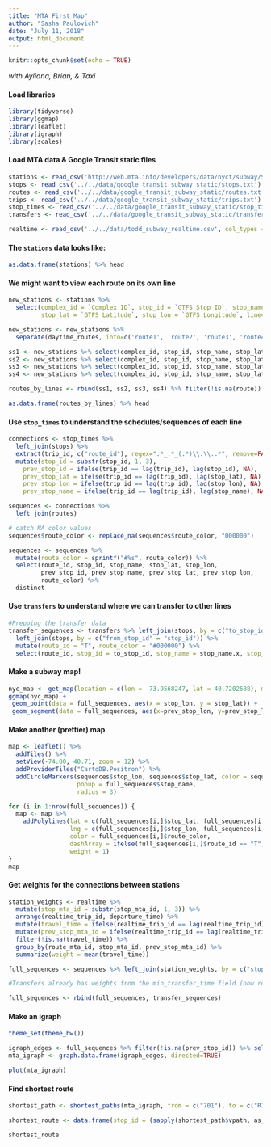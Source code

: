 ```yaml
---
title: "MTA First Map"
author: "Sasha Paulovich"
date: "July 11, 2018"
output: html_document
---
```


```r
knitr::opts_chunk$set(echo = TRUE)
```

*with Ayliana, Brian, & Taxi*  

#### Load libraries
```r
library(tidyverse)
library(ggmap)
library(leaflet)
library(igraph)
library(scales)
```


#### Load MTA data & Google Transit static files
```r
stations <- read_csv('http://web.mta.info/developers/data/nyct/subway/Stations.csv')
stops <- read_csv('../../data/google_transit_subway_static/stops.txt')
routes <- read_csv('../../data/google_transit_subway_static/routes.txt')
trips <- read_csv('../../data/google_transit_subway_static/trips.txt')
stop_times <- read_csv('../../data/google_transit_subway_static/stop_times.txt')
transfers <- read_csv('../../data/google_transit_subway_static/transfers.txt')

realtime <- read_csv('../../data/todd_subway_realtime.csv', col_types = cols(route_mta_id = col_factor(levels = NULL)))
```


#### The `stations` data looks like:
```r
as.data.frame(stations) %>% head
```


#### We might want to view each route on its own line
```r
new_stations <- stations %>% 
  select(complex_id = `Complex ID`, stop_id = `GTFS Stop ID`, stop_name = `Stop Name`, 
         stop_lat = `GTFS Latitude`, stop_lon = `GTFS Longitude`, line=Line, daytime_routes=`Daytime Routes`)

new_stations <- new_stations %>% 
  separate(daytime_routes, into=c('route1', 'route2', 'route3', 'route4'), sep=" ") 

ss1 <- new_stations %>% select(complex_id, stop_id, stop_name, stop_lat, stop_lon, line, route=route1)
ss2 <- new_stations %>% select(complex_id, stop_id, stop_name, stop_lat, stop_lon, line, route=route2)
ss3 <- new_stations %>% select(complex_id, stop_id, stop_name, stop_lat, stop_lon, line, route=route3)
ss4 <- new_stations %>% select(complex_id, stop_id, stop_name, stop_lat, stop_lon, line, route=route4)

routes_by_lines <- rbind(ss1, ss2, ss3, ss4) %>% filter(!is.na(route))

as.data.frame(routes_by_lines) %>% head
```


#### Use `stop_times` to understand the schedules/sequences of each line
```r
connections <- stop_times %>%
  left_join(stops) %>% 
  extract(trip_id, c("route_id"), regex=".*_.*_(.*)\\.\\..*", remove=FALSE) %>%
  mutate(stop_id = substr(stop_id, 1, 3),
    prev_stop_id = ifelse(trip_id == lag(trip_id), lag(stop_id), NA),
    prev_stop_lat = ifelse(trip_id == lag(trip_id), lag(stop_lat), NA),
    prev_stop_lon = ifelse(trip_id == lag(trip_id), lag(stop_lon), NA),
    prev_stop_name = ifelse(trip_id == lag(trip_id), lag(stop_name), NA))

sequences <- connections %>%
  left_join(routes) 

# catch NA color values
sequences$route_color <- replace_na(sequences$route_color, "000000") 

sequences <- sequences %>%
  mutate(route_color = sprintf("#%s", route_color)) %>%
  select(route_id, stop_id, stop_name, stop_lat, stop_lon, 
         prev_stop_id, prev_stop_name, prev_stop_lat, prev_stop_lon,
         route_color) %>%
  distinct 

```


#### Use `transfers` to understand where we can transfer to other lines
```r

#Prepping the transfer data
transfer_sequences <- transfers %>% left_join(stops, by = c("to_stop_id" = "stop_id")) %>% 
  left_join(stops, by = c("from_stop_id" = "stop_id")) %>%
  mutate(route_id = "T", route_color = "#000000") %>%
  select(route_id, stop_id = to_stop_id, stop_name = stop_name.x, stop_lat = stop_lat.x, stop_lon = stop_lon.x, prev_stop_id = from_stop_id, prev_stop_name = stop_name.y, prev_stop_lat = stop_lat.y, prev_stop_lon = stop_lon.y, route_color, weight = min_transfer_time)

```


#### Make a subway map!
```r

nyc_map <- get_map(location = c(lon = -73.9568247, lat = 40.7202688), maptype = "terrain", zoom = 12)
ggmap(nyc_map) +
 geom_point(data = full_sequences, aes(x = stop_lon, y = stop_lat)) +
 geom_segment(data = full_sequences, aes(x=prev_stop_lon, y=prev_stop_lat, xend=stop_lon, yend=stop_lat, color = route_id))

```


#### Make another (prettier) map
```r

map <- leaflet() %>%
  addTiles() %>%
  setView(-74.00, 40.71, zoom = 12) %>%
  addProviderTiles("CartoDB.Positron") %>%
  addCircleMarkers(sequences$stop_lon, sequences$stop_lat, color = sequences$route_color,
                   popup = full_sequences$stop_name,
                   radius = 3)

for (i in 1:nrow(full_sequences)) {
  map <- map %>%
    addPolylines(lat = c(full_sequences[i,]$stop_lat, full_sequences[i,]$prev_stop_lat),
                 lng = c(full_sequences[i,]$stop_lon, full_sequences[i,]$prev_stop_lon),
                 color = full_sequences[i,]$route_color,
                 dashArray = ifelse(full_sequences[i,]$route_id == "T", c(8), c(0)),
                 weight = 1)
}
map

```


#### Get weights for the connections between stations
```r

station_weights <- realtime %>%
  mutate(stop_mta_id = substr(stop_mta_id, 1, 3)) %>%
  arrange(realtime_trip_id, departure_time) %>% 
  mutate(travel_time = ifelse(realtime_trip_id == lag(realtime_trip_id), departure_time - lag(departure_time), NA)) %>%
  mutate(prev_stop_mta_id = ifelse(realtime_trip_id == lag(realtime_trip_id), lag(stop_mta_id), NA)) %>%
  filter(!is.na(travel_time)) %>% 
  group_by(route_mta_id, stop_mta_id, prev_stop_mta_id) %>% 
  summarize(weight = mean(travel_time))

full_sequences <- sequences %>% left_join(station_weights, by = c("stop_id" = "stop_mta_id", "prev_stop_id" = "prev_stop_mta_id", "route_id" = "route_mta_id"))

#Transfers already has weights from the min_transfer_time field (now renamed weight) so we rbind the two sequence objects

full_sequences <- rbind(full_sequences, transfer_sequences)

```

#### Make an igraph
```r

theme_set(theme_bw())

igraph_edges <- full_sequences %>% filter(!is.na(prev_stop_id)) %>% select(prev_stop_id, stop_id, weight)
mta_igraph <- graph.data.frame(igraph_edges, directed=TRUE)

plot(mta_igraph) 

```

#### Find shortest route
```r

shortest_path <- shortest_paths(mta_igraph, from = c("701"), to = c("R19"), mode="in")

shortest_route <- data.frame(stop_id = (sapply(shortest_path$vpath, as_ids)), stringsAsFactors = FALSE) %>% left_join(stops, by = "stop_id") %>% select(stop_id, stop_name)

shortest_route

```